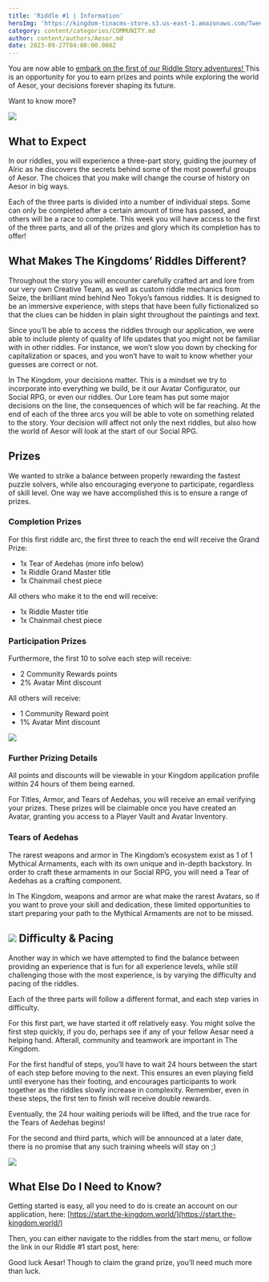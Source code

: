 ```yaml
---
title: 'Riddle #1 | Information'
heroImg: 'https://kingdom-tinacms-store.s3.us-east-1.amazonaws.com/Tweet 1.jpg'
category: content/categories/COMMUNITY.md
author: content/authors/Aesor.md
date: 2023-09-27T04:00:00.000Z
---
```


You are now able to [embark on the first of our Riddle Story adventures! ](https://blog.the-kingdom.world/posts/Riddle-1--Start-Here)This is an opportunity for you to earn prizes and points while exploring the world of Aesor, your decisions forever shaping its future.

Want to know more?

![](<https://kingdom-tinacms-store.s3.us-east-1.amazonaws.com/Artboard 1Most Based Riddles.jpg>)

## What to Expect

In our riddles, you will experience a three-part story, guiding the journey of Alric as he discovers the secrets behind some of the most powerful groups of Aesor. The choices that you make will change the course of history on Aesor in big ways.

Each of the three parts is divided into a number of individual steps. Some can only be completed after a certain amount of time has passed, and others will be a race to complete. This week you will have access to the first of the three parts, and all of the prizes and glory which its completion has to offer!

## What Makes The Kingdoms’ Riddles Different?

Throughout the story you will encounter carefully crafted art and lore from our very own Creative Team, as well as custom riddle mechanics from Seize, the brilliant mind behind Neo Tokyo’s famous riddles. It is designed to be an immersive experience, with steps that have been fully fictionalized so that the clues can be hidden in plain sight throughout the paintings and text.

Since you’ll be able to access the riddles through our application, we were able to include plenty of quality of life updates that you might not be familiar with in other riddles. For instance, we won’t slow you down by checking for capitalization or spaces, and you won’t have to wait to know whether your guesses are correct or not.

In The Kingdom, your decisions matter. This is a mindset we try to incorporate into everything we build, be it our Avatar Configurator, our Social RPG, or even our riddles. Our Lore team has put some major decisions on the line, the consequences of which will be far reaching. At the end of each of the three arcs you will be able to vote on something related to the story. Your decision will affect not only the next riddles, but also how the world of Aesor will look at the start of our Social RPG.

## Prizes 

We wanted to strike a balance between properly rewarding the fastest puzzle solvers, while also encouraging everyone to participate, regardless of skill level. One way we have accomplished this is to ensure a range of prizes.

### Completion Prizes

For this first riddle arc, the first three to reach the end will receive the Grand Prize:

* 1x Tear of Aedehas (more info below)
* 1x Riddle Grand Master title
* 1x Chainmail chest piece 

All others who make it to the end will receive:

* 1x Riddle Master title
* 1x Chainmail chest piece

### Participation Prizes

Furthermore, the first 10 to solve each step will receive:

* 2 Community Rewards points
* 2% Avatar Mint discount

All others will receive:

* 1 Community Reward point
* 1% Avatar Mint discount

![](https://kingdom-tinacms-store.s3.us-east-1.amazonaws.com/3_.jpg)

### Further Prizing Details

All points and discounts will be viewable in your Kingdom application profile within 24 hours of them being earned.

For Titles, Armor, and Tears of Aedehas, you will receive an email verifying your prizes. These prizes will be claimable once you have created an Avatar, granting you access to a Player Vault and Avatar Inventory.

### Tears of Aedehas

The rarest weapons and armor in The Kingdom’s ecosystem exist as 1 of 1 Mythical Armaments, each with its own unique and in-depth backstory. In order to craft these armaments in our Social RPG, you will need a Tear of Aedehas as a crafting component.

In The Kingdom, weapons and armor are what make the rarest Avatars, so if you want to prove your skill and dedication, these limited opportunities to start preparing your path to the Mythical Armaments are not to be missed.

![](<https://kingdom-tinacms-store.s3.us-east-1.amazonaws.com/Tweet 2.jpg>)
Difficulty & Pacing
-------------------

Another way in which we have attempted to find the balance between providing an experience that is fun for all experience levels, while still challenging those with the most experience, is by varying the difficulty and pacing of the riddles.

Each of the three parts will follow a different format, and each step varies in difficulty.

For this first part, we have started it off relatively easy. You might solve the first step quickly, if you do, perhaps see if any of your fellow Aesar need a helping hand. Afterall, community and teamwork are important in The Kingdom.

For the first handful of steps, you’ll have to wait 24 hours between the start of each step before moving to the next. This ensures an even playing field until everyone has their footing, and encourages participants to work together as the riddles slowly increase in complexity. Remember, even in these steps, the first ten to finish will receive double rewards.

Eventually, the 24 hour waiting periods will be lifted, and the true race for the Tears of Aedehas begins!

For the second and third parts, which will be announced at a later date, there is no promise that any such training wheels will stay on ;)

![](<https://kingdom-tinacms-store.s3.us-east-1.amazonaws.com/Tweet 3.jpg>)

## What Else Do I Need to Know?

Getting started is easy, all you need to do is create an account on our application, here: [https://start.the-kingdom.world/](https://start.the-kingdom.world/)

Then, you can either navigate to the riddles from the start menu, or follow the link in our Riddle #1 start post, here:

Good luck Aesar! Though to claim the grand prize, you’ll need much more than luck.
